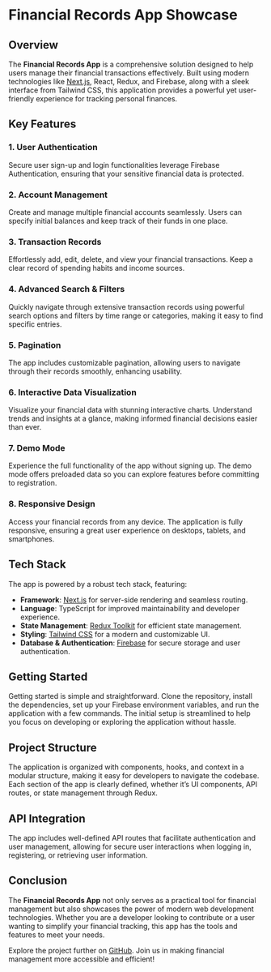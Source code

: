 # Financial Records App Showcase

## Overview

The **Financial Records App** is a comprehensive solution designed to help users manage their financial transactions effectively. Built using modern technologies like [Next.js](https://nextjs.org/), React, Redux, and Firebase, along with a sleek interface from Tailwind CSS, this application provides a powerful yet user-friendly experience for tracking personal finances.

## Key Features

### 1. **User Authentication**

Secure user sign-up and login functionalities leverage Firebase Authentication, ensuring that your sensitive financial data is protected.

### 2. **Account Management**

Create and manage multiple financial accounts seamlessly. Users can specify initial balances and keep track of their funds in one place.

### 3. **Transaction Records**

Effortlessly add, edit, delete, and view your financial transactions. Keep a clear record of spending habits and income sources.

### 4. **Advanced Search & Filters**

Quickly navigate through extensive transaction records using powerful search options and filters by time range or categories, making it easy to find specific entries.

### 5. **Pagination**

The app includes customizable pagination, allowing users to navigate through their records smoothly, enhancing usability.

### 6. **Interactive Data Visualization**

Visualize your financial data with stunning interactive charts. Understand trends and insights at a glance, making informed financial decisions easier than ever.

### 7. **Demo Mode**

Experience the full functionality of the app without signing up. The demo mode offers preloaded data so you can explore features before committing to registration.

### 8. **Responsive Design**

Access your financial records from any device. The application is fully responsive, ensuring a great user experience on desktops, tablets, and smartphones.

## Tech Stack

The app is powered by a robust tech stack, featuring:

- **Framework**: [Next.js](https://nextjs.org/) for server-side rendering and seamless routing.
- **Language**: TypeScript for improved maintainability and developer experience.
- **State Management**: [Redux Toolkit](https://redux-toolkit.js.org/) for efficient state management.
- **Styling**: [Tailwind CSS](https://tailwindcss.com/) for a modern and customizable UI.
- **Database & Authentication**: [Firebase](https://firebase.google.com/) for secure storage and user authentication.

## Getting Started

Getting started is simple and straightforward. Clone the repository, install the dependencies, set up your Firebase environment variables, and run the application with a few commands. The initial setup is streamlined to help you focus on developing or exploring the application without hassle.

## Project Structure

The application is organized with components, hooks, and context in a modular structure, making it easy for developers to navigate the codebase. Each section of the app is clearly defined, whether it’s UI components, API routes, or state management through Redux.

## API Integration

The app includes well-defined API routes that facilitate authentication and user management, allowing for secure user interactions when logging in, registering, or retrieving user information.

## Conclusion

The **Financial Records App** not only serves as a practical tool for financial management but also showcases the power of modern web development technologies. Whether you are a developer looking to contribute or a user wanting to simplify your financial tracking, this app has the tools and features to meet your needs.

Explore the project further on [GitHub](https://github.com/ganimalqudhaifi/financial-records.git). Join us in making financial management more accessible and efficient!
